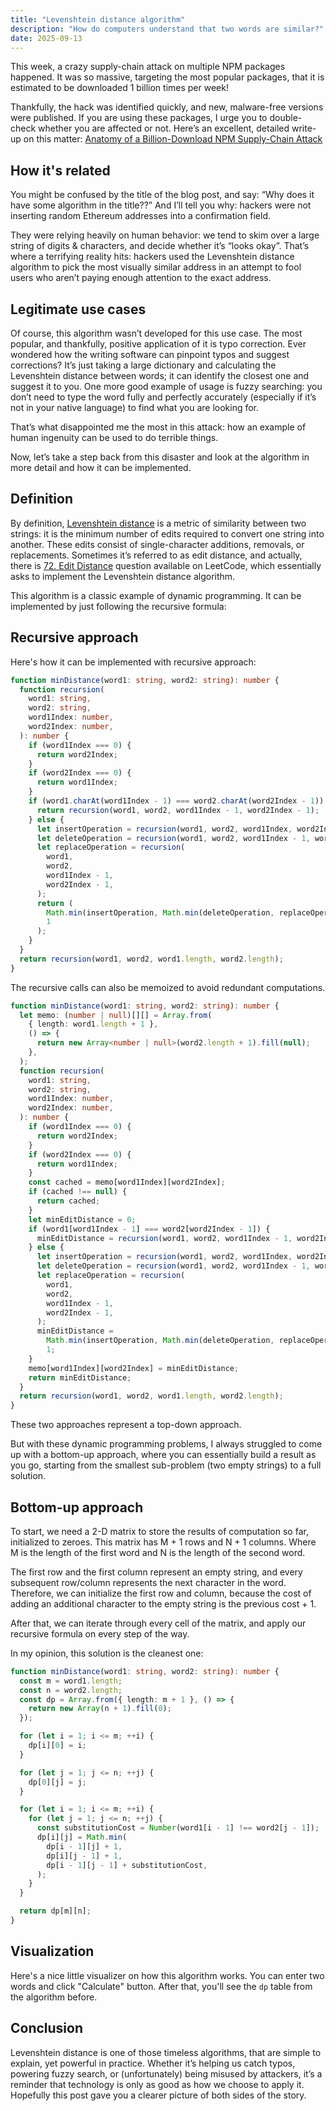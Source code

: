 ```yaml
---
title: "Levenshtein distance algorithm"
description: "How do computers understand that two words are similar?"
date: 2025-09-13
---
```





This week, a crazy supply-chain attack on multiple NPM packages happened. It was
so massive, targeting the most popular packages, that it is estimated to be downloaded
1 billion times per week!

Thankfully, the hack was identified quickly, and new, malware-free versions were
published. If you are using these packages, I urge you to double-check whether
you are affected or not. Here’s an excellent, detailed write-up on this matter:
[Anatomy of a Billion-Download NPM Supply-Chain Attack](https://jdstaerk.substack.com/p/we-just-found-malicious-code-in-the)

## How it's related

You might be confused by the title of the blog post, and say: “Why does it have
some algorithm in the title??” And I’ll tell you why: hackers were not inserting
random Ethereum addresses into a confirmation field.

They were relying heavily on human behavior: we tend to skim over a large string
of digits & characters, and decide whether it’s “looks okay”. That’s where a
terrifying reality hits: hackers used the Levenshtein distance algorithm to pick
the most visually similar address in an attempt to fool users who aren’t paying
enough attention to the exact address.

## Legitimate use cases

Of course, this algorithm wasn’t developed for this use case. The most popular,
and thankfully, positive application of it is typo correction. Ever wondered how
the writing software can pinpoint typos and suggest corrections? It’s just taking
a large dictionary and calculating the Levenshtein distance between words; it can
identify the closest one and suggest it to you. One more good example of usage is
fuzzy searching: you don’t need to type the word fully and perfectly accurately
(especially if it’s not in your native language) to find what you are looking for.

That’s what disappointed me the most in this attack: how an example of human
ingenuity can be used to do terrible things.

Now, let’s take a step back from this disaster and look at the algorithm in more
detail and how it can be implemented.

## Definition

By definition, [Levenshtein distance](https://en.wikipedia.org/wiki/Levenshtein_distance)
is a metric of similarity between two strings:
it is the minimum number of edits required to convert one string into another.
These edits consist of single-character additions, removals, or replacements.
Sometimes it’s referred to as edit distance, and actually, there is
[72. Edit Distance](https://leetcode.com/problems/edit-distance/) question available
on LeetCode, which essentially asks to implement the Levenshtein distance algorithm.

This algorithm is a classic example of dynamic programming. It can be implemented
by just following the recursive formula:

<Picture
  src={LevenshteinDistanceRecursiveFormula}
  alt="Levenshtein distance recursive formula"
/>

## Recursive approach

Here's how it can be implemented with recursive approach:

```ts
function minDistance(word1: string, word2: string): number {
  function recursion(
    word1: string,
    word2: string,
    word1Index: number,
    word2Index: number,
  ): number {
    if (word1Index === 0) {
      return word2Index;
    }
    if (word2Index === 0) {
      return word1Index;
    }
    if (word1.charAt(word1Index - 1) === word2.charAt(word2Index - 1)) {
      return recursion(word1, word2, word1Index - 1, word2Index - 1);
    } else {
      let insertOperation = recursion(word1, word2, word1Index, word2Index - 1);
      let deleteOperation = recursion(word1, word2, word1Index - 1, word2Index);
      let replaceOperation = recursion(
        word1,
        word2,
        word1Index - 1,
        word2Index - 1,
      );
      return (
        Math.min(insertOperation, Math.min(deleteOperation, replaceOperation)) +
        1
      );
    }
  }
  return recursion(word1, word2, word1.length, word2.length);
}
```

The recursive calls can also be memoized to avoid redundant computations.

```ts
function minDistance(word1: string, word2: string): number {
  let memo: (number | null)[][] = Array.from(
    { length: word1.length + 1 },
    () => {
      return new Array<number | null>(word2.length + 1).fill(null);
    },
  );
  function recursion(
    word1: string,
    word2: string,
    word1Index: number,
    word2Index: number,
  ): number {
    if (word1Index === 0) {
      return word2Index;
    }
    if (word2Index === 0) {
      return word1Index;
    }
    const cached = memo[word1Index][word2Index];
    if (cached !== null) {
      return cached;
    }
    let minEditDistance = 0;
    if (word1[word1Index - 1] === word2[word2Index - 1]) {
      minEditDistance = recursion(word1, word2, word1Index - 1, word2Index - 1);
    } else {
      let insertOperation = recursion(word1, word2, word1Index, word2Index - 1);
      let deleteOperation = recursion(word1, word2, word1Index - 1, word2Index);
      let replaceOperation = recursion(
        word1,
        word2,
        word1Index - 1,
        word2Index - 1,
      );
      minEditDistance =
        Math.min(insertOperation, Math.min(deleteOperation, replaceOperation)) +
        1;
    }
    memo[word1Index][word2Index] = minEditDistance;
    return minEditDistance;
  }
  return recursion(word1, word2, word1.length, word2.length);
}
```

These two approaches represent a top-down approach.

But with these dynamic programming problems, I always struggled to come up with
a bottom-up approach, where you can essentially build a result as you go, starting
from the smallest sub-problem (two empty strings) to a full solution.

## Bottom-up approach

To start, we need a 2-D matrix to store the results of computation so far, initialized
to zeroes. This matrix has M + 1 rows and N + 1 columns. Where M is the length
of the first word and N is the length of the second word.

The first row and the first column represent an empty string, and every subsequent
row/column represents the next character in the word. Therefore, we can initialize
the first row and column, because the cost of adding an additional character to
the empty string is the previous cost + 1.

After that, we can iterate through every cell of the matrix, and apply our recursive
formula on every step of the way.

In my opinion, this solution is the cleanest one:

```ts
function minDistance(word1: string, word2: string): number {
  const m = word1.length;
  const n = word2.length;
  const dp = Array.from({ length: m + 1 }, () => {
    return new Array(n + 1).fill(0);
  });

  for (let i = 1; i <= m; ++i) {
    dp[i][0] = i;
  }

  for (let j = 1; j <= n; ++j) {
    dp[0][j] = j;
  }

  for (let i = 1; i <= m; ++i) {
    for (let j = 1; j <= n; ++j) {
      const substitutionCost = Number(word1[i - 1] !== word2[j - 1]);
      dp[i][j] = Math.min(
        dp[i - 1][j] + 1,
        dp[i][j - 1] + 1,
        dp[i - 1][j - 1] + substitutionCost,
      );
    }
  }

  return dp[m][n];
}
```

## Visualization

Here's a nice little visualizer on how this algorithm works. You can enter two
words and click "Calculate" button. After that, you'll see the `dp` table from
the algorithm before.

<LevenshteinVisualization client:load />

## Conclusion

Levenshtein distance is one of those timeless algorithms, that are simple to
explain, yet powerful in practice. Whether it’s helping us catch typos, powering
fuzzy search, or (unfortunately) being misused by attackers, it’s a reminder that
technology is only as good as how we choose to apply it. Hopefully this post gave
you a clearer picture of both sides of the story.
